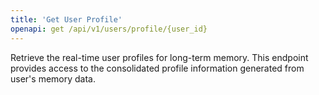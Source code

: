```yaml
---
title: 'Get User Profile'
openapi: get /api/v1/users/profile/{user_id}
---
```


Retrieve the real-time user profiles for long-term memory. This endpoint provides access to the consolidated profile information generated from user's memory data.
